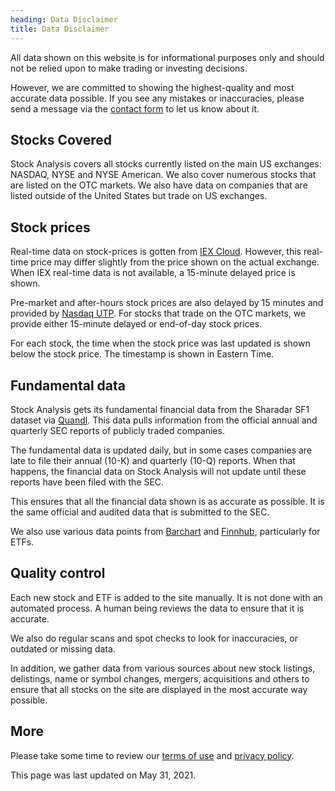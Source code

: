 ```yaml
---
heading: Data Disclaimer
title: Data Disclaimer
---
```


All data shown on this website is for informational purposes only and should not be relied upon to make trading or investing decisions.

However, we are committed to showing the highest-quality and most accurate data possible. If you see any mistakes or inaccuracies, please send a message via the [contact form](/contact/) to let us know about it.

## Stocks Covered

Stock Analysis covers all stocks currently listed on the main US exchanges: NASDAQ, NYSE and NYSE American. We also cover numerous stocks that are listed on the OTC markets. We also have data on companies that are listed outside of the United States but trade on US exchanges.

## Stock prices

Real-time data on stock-prices is gotten from <a href="https://iexcloud.io/" target="_blank" rel="noopener noreferrer">IEX Cloud</a>. However, this real-time price may differ slightly from the price shown on the actual exchange. When IEX real-time data is not available, a 15-minute delayed price is shown.

Pre-market and after-hours stock prices are also delayed by 15 minutes and provided by <a href="https://www.utpplan.com/" target="_blank" rel="noopener noreferrer">Nasdaq UTP</a>. For stocks that trade on the OTC markets, we provide either 15-minute delayed or end-of-day stock prices.

For each stock, the time when the stock price was last updated is shown below the stock price. The timestamp is shown in Eastern Time.

## Fundamental data

Stock Analysis gets its fundamental financial data from the Sharadar SF1 dataset via <a href="https://www.quandl.com/" target="_blank" rel="noopener noreferrer">Quandl</a>. This data pulls information from the official annual and quarterly SEC reports of publicly traded companies.

The fundamental data is updated daily, but in some cases companies are late to file their annual (10-K) and quarterly (10-Q) reports. When that happens, the financial data on Stock Analysis will not update until these reports have been filed with the SEC.

This ensures that all the financial data shown is as accurate as possible. It is the same official and audited data that is submitted to the SEC.

We also use various data points from <a href="https://www.barchart.com/" target="_blank" rel="noopener noreferrer">Barchart</a> and <a href="https://finnhub.io/" target="_blank" rel="noopener noreferrer">Finnhub</a>, particularly for ETFs.

## Quality control

Each new stock and ETF is added to the site manually. It is not done with an automated process. A human being reviews the data to ensure that it is accurate.

We also do regular scans and spot checks to look for inaccuracies, or outdated or missing data.

In addition, we gather data from various sources about new stock listings, delistings, name or symbol changes, mergers, acquisitions and others to ensure that all stocks on the site are displayed in the most accurate way possible.

## More

Please take some time to review our [terms of use](/terms-of-use/) and [privacy policy](/privacy-policy/).

This page was last updated on May 31, 2021.
